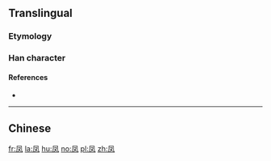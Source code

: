 {{also|鳳}}
==Translingual==

===Etymology===
{{Han simp|鳳|f=鳥|t=又}}

===Han character===
{{Han char|rn=16|rad=几|as=02|sn=4|four=|canj=HNE}}

====References====
* {{Han ref|kx=0134.031|dkj=01743|dj=0299.130|hdz=10276.070|uh=51E4|ud=20964}}

----

==Chinese==
{{zh-see|鳳}}

[[fr:凤]]
[[la:凤]]
[[hu:凤]]
[[no:凤]]
[[pl:凤]]
[[zh:凤]]